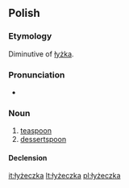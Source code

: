 ==Polish==

===Etymology===
Diminutive of [[łyżka]].

===Pronunciation===
* {{IPA|[wɨˈʐɛt͡ʂka]|lang=pl}}

===Noun===
{{infl|pl|noun|g=f}}

# [[teaspoon]]
# [[dessertspoon]]

====Declension====
{{pl-decl-noun-ka|łyżecz}}

[[it:łyżeczka]]
[[lt:łyżeczka]]
[[pl:łyżeczka]]